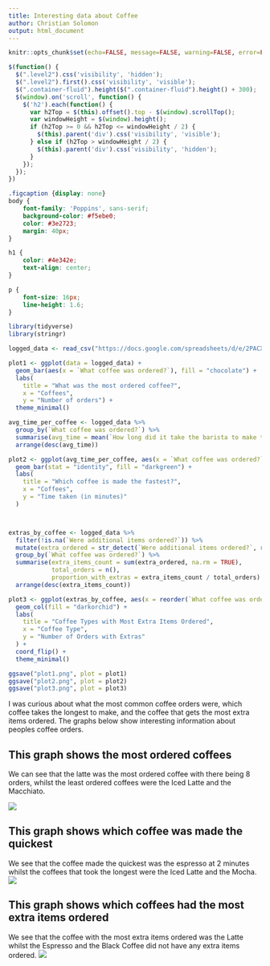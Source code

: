 ---
title: Interesting data about Coffee
author: Christian Solomon
output: html_document
---

<script src="https://code.jquery.com/jquery-3.7.1.min.js" integrity="sha256-/JqT3SQfawRcv/BIHPThkBvs0OEvtFFmqPF/lYI/Cxo=" crossorigin="anonymous"></script>

```{r setup, include=FALSE}
knitr::opts_chunk$set(echo=FALSE, message=FALSE, warning=FALSE, error=FALSE)
```

```{js}
$(function() {
  $(".level2").css('visibility', 'hidden');
  $(".level2").first().css('visibility', 'visible');
  $(".container-fluid").height($(".container-fluid").height() + 300);
  $(window).on('scroll', function() {
    $('h2').each(function() {
      var h2Top = $(this).offset().top - $(window).scrollTop();
      var windowHeight = $(window).height();
      if (h2Top >= 0 && h2Top <= windowHeight / 2) {
        $(this).parent('div').css('visibility', 'visible');
      } else if (h2Top > windowHeight / 2) {
        $(this).parent('div').css('visibility', 'hidden');
      }
    });
  });
})
```

```{css echo=FALSE}
.figcaption {display: none}
body {
    font-family: 'Poppins', sans-serif;
    background-color: #f5ebe0;
    color: #3e2723;
    margin: 40px;
}

h1 {
    color: #4e342e;
    text-align: center;
}

p {
    font-size: 16px;
    line-height: 1.6;
}
```
```{r}
library(tidyverse)
library(stringr)

logged_data <- read_csv("https://docs.google.com/spreadsheets/d/e/2PACX-1vRZFQTrRxt4zgYvwvtUPg0XRgOA1KKS72fAdcsh_CzGsppoDe7eHIM9qypNXo9bOnnO357OGC6r2UsN/pub?output=csv")

plot1 <- ggplot(data = logged_data) +
  geom_bar(aes(x = `What coffee was ordered?`), fill = "chocolate") +
  labs(
    title = "What was the most ordered coffee?", 
    x = "Coffees",
    y = "Number of orders") +
  theme_minimal()

avg_time_per_coffee <- logged_data %>%
  group_by(`What coffee was ordered?`) %>%
  summarise(avg_time = mean(`How long did it take the barista to make this coffee?`, na.rm = TRUE)) %>%
  arrange(desc(avg_time))

plot2 <- ggplot(avg_time_per_coffee, aes(x = `What coffee was ordered?`, y = avg_time)) +
  geom_bar(stat = "identity", fill = "darkgreen") +
  labs(
    title = "Which coffee is made the fastest?",
    x = "Coffees",
    y = "Time taken (in minutes)"
  )



extras_by_coffee <- logged_data %>%
  filter(!is.na(`Were additional items ordered?`)) %>%
  mutate(extra_ordered = str_detect(`Were additional items ordered?`, regex("yes", ignore_case = TRUE))) %>%
  group_by(`What coffee was ordered?`) %>%
  summarise(extra_items_count = sum(extra_ordered, na.rm = TRUE),
            total_orders = n(),
            proportion_with_extras = extra_items_count / total_orders) %>%
  arrange(desc(extra_items_count))

plot3 <- ggplot(extras_by_coffee, aes(x = reorder(`What coffee was ordered?`, extra_items_count), y = extra_items_count)) +
  geom_col(fill = "darkorchid") +
  labs(
    title = "Coffee Types with Most Extra Items Ordered",
    x = "Coffee Type",
    y = "Number of Orders with Extras"
  ) +
  coord_flip() +
  theme_minimal()

ggsave("plot1.png", plot = plot1)
ggsave("plot2.png", plot = plot2)
ggsave("plot3.png", plot = plot3)

```

I was curious about what the most common coffee orders were, which coffee takes the longest to make, and the coffee that gets the most extra items ordered. The graphs below show interesting information about peoples coffee orders.  



## This graph shows the most ordered coffees

We can see that the latte was the most ordered coffee with there being 8 orders, whilst the least ordered coffees were the Iced Latte and the Macchiato.

![](plot1.png)

## This graph shows which coffee was made the quickest 

We see that the coffee made the quickest was the espresso at 2 minutes whilst the coffees that took the longest were the Iced Latte and the Mocha.
![](plot2.png)

## This graph shows which coffees had the most extra items ordered

We see that the coffee with the most extra items ordered was the Latte whilst the Espresso and the Black Coffee did not have any extra items ordered.
![](plot3.png)

